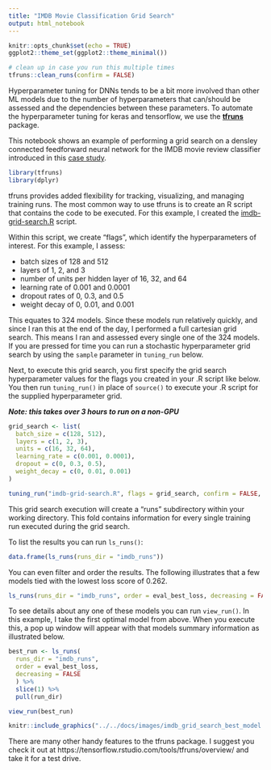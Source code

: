 ```yaml
---
title: "IMDB Movie Classification Grid Search"
output: html_notebook
---
```


```r
knitr::opts_chunk$set(echo = TRUE)
ggplot2::theme_set(ggplot2::theme_minimal())

# clean up in case you run this multiple times
tfruns::clean_runs(confirm = FALSE)
```

Hyperparameter tuning for DNNs tends to be a bit more involved than other ML
models due to the number of hyperparameters that can/should be assessed and the
dependencies between these parameters. To automate the hyperparameter tuning
for keras and tensorflow, we use the [__tfruns__](https://github.com/rstudio/tfruns)
package.

This notebook shows an example of performing a grid search on a densley connected
feedforward neural network for the IMDB movie review classifier introduced in
this [case study](https://rstudio-conf-2020.github.io/dl-keras-tf/notebooks/02-imdb.nb.html).

```r
library(tfruns)
library(dplyr)
```

tfruns provides added flexibility for tracking, visualizing, and managing 
training runs. The most common way to use tfruns is to create an R script that
contains the code to be executed. For this example, I created the
[imdb-grid-search.R](https://rstudio-conf-2020.github.io/dl-keras-tf/materials/99-extras/imdb-grid-search.R)
script.

Within this script, we create "flags", which identify the hyperparameters of
interest. For this example, I assess:

- batch sizes of 128 and 512
- layers of 1, 2, and 3
- number of units per hidden layer of 16, 32, and 64
- learning rate of 0.001 and 0.0001
- dropout rates of 0, 0.3, and 0.5
- weight decay of 0, 0.01, and 0.001

This equates to 324 models. Since these models run relatively quickly, and since
I ran this at the end of the day, I performed a full cartesian grid search. This
means I ran and assessed every single one of the 324 models. If you are pressed
for time you can run a stochastic hyperparameter grid search by using the
`sample` parameter in `tuning_run` below.

Next, to execute this grid search, you first specify the grid search hyperparameter
values for the flags you created in your .R script like below. You then run
`tuning_run()` in place of `source()` to execute your .R script for the supplied
hyperparameter grid.

___Note: this takes over 3 hours to run on a non-GPU___

```r
grid_search <- list(
  batch_size = c(128, 512),
  layers = c(1, 2, 3),
  units = c(16, 32, 64),
  learning_rate = c(0.001, 0.0001),
  dropout = c(0, 0.3, 0.5),
  weight_decay = c(0, 0.01, 0.001)
)

tuning_run("imdb-grid-search.R", flags = grid_search, confirm = FALSE, echo = FALSE)
```

This grid search execution will create a "runs" subdirectory within your working
directory. This fold contains information for every single training run executed
during the grid search.

To list the results you can run `ls_runs()`:

```r
data.frame(ls_runs(runs_dir = "imdb_runs"))
```

You can even filter and order the results. The following illustrates that a few
models tied with the lowest loss score of 0.262.

```r
ls_runs(runs_dir = "imdb_runs", order = eval_best_loss, decreasing = FALSE)
```

To see details about any one of these models you can run `view_run()`. In this
example, I take the first optimal model from above. When you execute this,
a pop up window will appear with that models summary information as illustrated
below.

```r
best_run <- ls_runs(
  runs_dir = "imdb_runs",
  order = eval_best_loss,
  decreasing = FALSE
  ) %>%
  slice(1) %>%
  pull(run_dir)

view_run(best_run)
```

```r
knitr::include_graphics("../../docs/images/imdb_grid_search_best_model.png")
```

There are many other handy features to the tfruns package. I suggest you check
it out at https://tensorflow.rstudio.com/tools/tfruns/overview/ and take it for
a test drive.